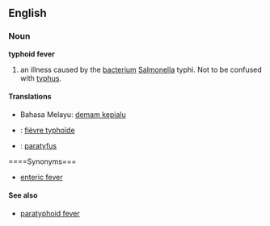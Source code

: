 ==English==
===Noun===
'''typhoid fever'''

# {{pathology}} an illness caused by the [[bacterium]] [[Salmonella]] typhi. Not to be confused with [[typhus]].

====Translations====
* Bahasa Melayu: [[demam kepialu]]
* {{fr}} : [[fièvre typhoïde]]
* {{nl}} : [[paratyfus]]

====Synonyms===
*[[enteric fever]]

====See also====
*[[paratyphoid fever]]